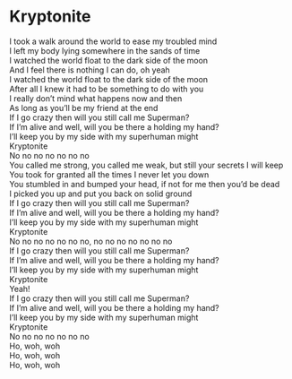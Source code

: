 # Kryptonite

I took a walk around the world to ease my troubled mind  
I left my body lying somewhere in the sands of time  
I watched the world float to the dark side of the moon  
And I feel there is nothing I can do, oh yeah  
I watched the world float to the dark side of the moon  
After all I knew it had to be something to do with you  
I really don't mind what happens now and then  
As long as you'll be my friend at the end  
If I go crazy then will you still call me Superman?  
If I'm alive and well, will you be there a holding my hand?  
I'll keep you by my side with my superhuman might  
Kryptonite  
No no no no no no no  
You called me strong, you called me weak, but still your secrets I will keep  
You took for granted all the times I never let you down  
You stumbled in and bumped your head, if not for me then you'd be dead  
I picked you up and put you back on solid ground  
If I go crazy then will you still call me Superman?  
If I'm alive and well, will you be there a holding my hand?  
I'll keep you by my side with my superhuman might  
Kryptonite  
No no no no no no no, no no no no no no no  
If I go crazy then will you still call me Superman?  
If I'm alive and well, will you be there a holding my hand?  
I'll keep you by my side with my superhuman might  
Kryptonite  
Yeah!  
If I go crazy then will you still call me Superman?  
If I'm alive and well, will you be there a holding my hand?  
I'll keep you by my side with my superhuman might  
Kryptonite  
No no no no no no no  
Ho, woh, woh  
Ho, woh, woh  
Ho, woh, woh

